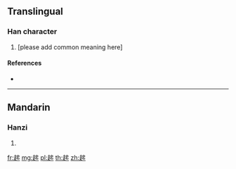{{character info/new}}
==Translingual==

===Han character===
{{Han char|rn=156|rad=走|as=08|sn=15|four=|canj=GOJMR}}

# {{defn|Han|sort=走08}} [please add common meaning here]

====References====
* {{Han ref|kx=1218.390|dkj=37210|dj=1689.120|hdz=53493.140|uh=8DA4|ud=36260|bh=|bd=}}

----

==Mandarin==

===Hanzi===
{{cmn-hanzi|pin=[[cǒu]] ([[cou3]]), [[cù]] ([[cu4]]), [[dàng]] ([[dang4]]), [[qù]] ([[qu4]])|wg=ts'ou<sup>3</sup>, ts'u<sup>4</sup>, tang<sup>4</sup>, ch'ü<sup>4</sup>}}

# {{defn|lang=cmn|sort=走08}}

[[fr:趤]]
[[mg:趤]]
[[pl:趤]]
[[th:趤]]
[[zh:趤]]